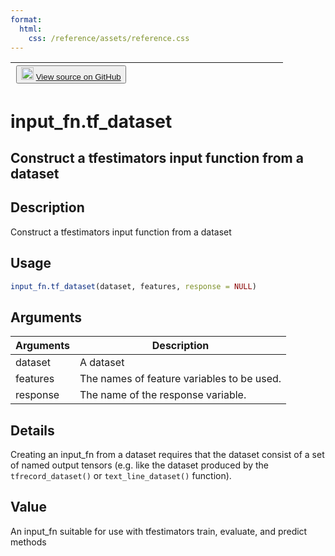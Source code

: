 ```yaml
---
format:
  html:
    css: /reference/assets/reference.css
---
```


| <button class="button"> ![](/reference/assets/GitHub-Mark-32px.png){width="20"} [View source on GitHub](https://github.com/rstudio/tfdatasets//blob/main/R/input_fn.R#L20) </button> |
|:------------------------------:|:--------------------------------------:|

# input_fn.tf_dataset

## Construct a tfestimators input function from a dataset

## Description
Construct a tfestimators input function from a dataset 


## Usage
```r
input_fn.tf_dataset(dataset, features, response = NULL) 
```

## Arguments
|Arguments|Description|
|---|---|
| dataset | A dataset |
| features | The names of feature variables to be used. |
| response | The name of the response variable. |

## Details
Creating an input_fn from a dataset requires that the dataset consist of a set of named output tensors (e.g. like the dataset produced by the `tfrecord_dataset()` or `text_line_dataset()` function). 


## Value
An input_fn suitable for use with tfestimators train, evaluate, and predict methods 





